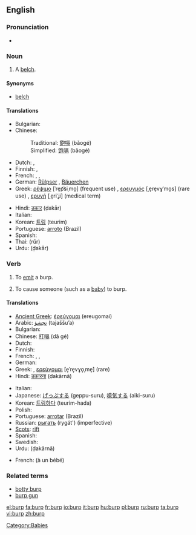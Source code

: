 ==English==

===Pronunciation===
* {{rhymes|ɜː(r)p}}

===Noun===
{{en-noun}}

# A [[belch]].

====Synonyms====
* [[belch]]

====Translations====
{{trans-top|a belch}}
* Bulgarian: {{t|bg|оригване}}
* Chinese:
*: Traditional: [[飽嗝]] (bǎogé)
*: Simplified: [[饱嗝]] (bǎogé)
* Dutch: {{t+|nl|boer}}, {{t+|nl|oprisping}}
* Finnish: {{t-|fi|röyhtäys}}, {{t-|fi|röyhtäisy}}
* French: {{t+|fr|rot|m}}, {{t+|fr|renvoi|m}}, {{t|fr|éructation|f}}
* German: [[Rülpser]] {{m}}, [[Bäuerchen]] {{n}}
* Greek: [[ρέψιμο]] [ˈre̞p͡siˌmo̞] (frequent use) {{n}}, [[ερευγμός]] [ˌe̞re̞vɣˈmo̞s] (rare use) {{m}}, [[ερυγή]] [ˌe̞riˈʝi] (medical term) {{f}}
{{trans-mid}}
* Hindi: [[डकार]] (ḍakār) {{f}}
* Italian: {{t+|it|rutto|m}}
* Korean: [[트림]] (teurim)
* Portuguese: [[arroto]] (Brazil)
* Spanish: {{t+|es|eructar|m}}
* Thai: {{Thai|[[เรอ]]}} (rŭr)
* Urdu: {{ur-Arab|[[ڈکار]]}} (ḍakār) {{f}}
{{trans-bottom}}

===Verb===
{{en-verb}}

# {{intransitive}} To [[emit]] a burp.
# {{transitive}} To cause someone (such as a [[baby]]) to burp.

====Translations====
{{trans-top|to emit a burp}}
* [[Ancient Greek]]: [[ἐρεύγομαι]] (ereugomai)
* Arabic: [[تجشؤ]] (tajaššuʼa)
* Bulgarian: {{t|bg|оригвам се}}
* Chinese: [[打嗝]] (dǎ gé)
* Dutch: {{t+|nl|boeren}}
* Finnish: {{t-|fi|röyhtäistä}}
* French: {{t+|fr|roter}}, {{t|fr|faire un rot}}, {{t|fr|éructer}}
* German: {{t+|de|rülpsen}}
* Greek: {{t+|el|ρεύομαι|revomai}}, [[ερεύγομαι]] [e̞ˈre̞vɣo̞ˌme̞] (rare)
* Hindi: [[डकारना]] (ḍakārnā)
{{trans-mid}}
* Italian: {{t-|it|ruttare}}
* Japanese: [[げっぷする]] (geppu-suru), [[噫気する]] (aiki-suru)
* Korean: [[트림]]하다 (teurim-hada)
* Polish: {{t+|pl|bekać}}
* Portuguese: [[arrotar]] (Brazil)
* Russian: [[рыгать]] (rygát') (imperfective)
* [[Scots]]: [[rift#Scots|rift]]
* Spanish: {{t+|es|eructar}}
* Swedish: {{t-|sv|rapa}}
* Urdu: {{ur-Arab|[[ڈکارنا]]}} (ḍakārnā)
{{trans-bottom}}

{{trans-top|to burp someone}}
* French: {{t+|fr|faire}} {{t|fr|faire son rot}} (à un bébé)
{{trans-mid}}
{{trans-bottom}}

===Related terms===
* [[botty burp]]
* [[burp gun]]

[[Category:Babies]]

[[el:burp]]
[[fa:burp]]
[[fr:burp]]
[[io:burp]]
[[it:burp]]
[[hu:burp]]
[[pl:burp]]
[[ru:burp]]
[[ta:burp]]
[[vi:burp]]
[[zh:burp]]